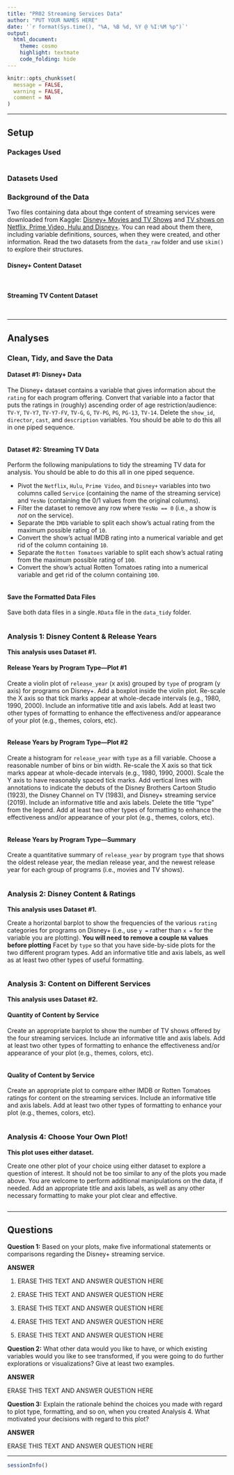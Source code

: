 ```yaml
---
title: "PR02 Streaming Services Data"
author: "PUT YOUR NAMES HERE"
date: '`r format(Sys.time(), "%A, %B %d, %Y @ %I:%M %p")`'
output: 
  html_document: 
    theme: cosmo
    highlight: textmate
    code_folding: hide
---
```


```r
knitr::opts_chunk$set(
  message = FALSE,
  warning = FALSE,
  comment = NA
)
```
***

## Setup

### Packages Used

```r

```

### Datasets Used

### Background of the Data

Two files containing data about thge content of streaming services were downloaded from Kaggle:  [Disney+ Movies and TV Shows](https://www.kaggle.com/datasets/shivamb/disney-movies-and-tv-shows) and [TV shows on Netflix, Prime Video, Hulu and Disney+](https://www.kaggle.com/datasets/ruchi798/tv-shows-on-netflix-prime-video-hulu-and-disney). You can read about them there, including variable definitions, sources, when they were created, and other information. Read the two datasets from the `data_raw` folder and use `skim()` to explore their structures.

#### Disney+ Content Dataset

```r

```

```r

```

#### Streaming TV Content Dataset

```r

```

```r

```

***

## Analyses

### Clean, Tidy, and Save the Data

#### Dataset #1: Disney+ Data

The Disney+ dataset contains a variable that gives information about the `rating` for each program offering. Convert that variable into a factor that puts the ratings in (roughly) ascending order of age restriction/audience: `TV-Y`, `TV-Y7`, `TV-Y7-FV`, `TV-G`, `G`, `TV-PG`, `PG`, `PG-13`, `TV-14`. Delete the `show_id`, `director`, `cast`, and `description` variables. You should be able to do this all in one piped sequence.

```r

```

#### Dataset #2: Streaming TV Data

Perform the following manipulations to tidy the streaming TV data for analysis. You should be able to do this all in one piped sequence.

* Pivot the `Netflix`, `Hulu`, `Prime Video`, and `Disney+` variables into two columns called `Service` (containing the name of the streaming service) and `YesNo` (containing the 0/1 values from the original columns).
* Filter the dataset to remove any row where `YesNo == 0` (i.e., a show is *not* on the service).
* Separate the `IMDb` variable to split each show's actual rating from the maximum possible rating of `10`. 
* Convert the show's actual IMDB rating into a numerical variable and get rid of the column containing `10`.
* Separate the `Rotten Tomatoes` variable to split each show's actual rating from the maximum possible rating of `100`. 
* Convert the show's actual Rotten Tomatoes rating into a numerical variable and get rid of the column containing `100`.

```r

```

#### Save the Formatted Data Files

Save both data files in a single`.RData` file in the `data_tidy` folder.

```r

```

### Analysis 1: Disney Content & Release Years

**This analysis uses Dataset #1.**

#### Release Years by Program Type---Plot #1

Create a violin plot of `release_year` (x axis) grouped by `type` of program (y axis) for programs on Disney+. Add a boxplot inside the violin plot. Re-scale the X axis so that tick marks appear at whole-decade intervals (e.g., 1980, 1990, 2000). Include an informative title and axis labels. Add at least two other types of formatting to enhance the effectiveness and/or appearance of your plot (e.g., themes, colors, etc).

```r

```

#### Release Years by Program Type---Plot #2

Create a histogram for `release_year` with `type` as a fill variable. Choose a reasonable number of bins or bin width. Re-scale the X axis so that tick marks appear at whole-decade intervals (e.g., 1980, 1990, 2000). Scale the Y axis to have reasonably spaced tick marks. Add vertical lines with annotations to indicate the debuts of the Disney Brothers Cartoon Studio (1923), the Disney Channel on TV (1983), and Disney+ streaming service (2019). Include an informative title and axis labels. Delete the title "type" from the legend. Add at least two other types of formatting to enhance the effectiveness and/or appearance of your plot (e.g., themes, colors, etc).

```r

```

#### Release Years by Program Type---Summary

Create a quantitative summary of `release_year` by program `type` that shows the oldest release year, the median release year, and the newest release year for each group of programs (i.e., movies and TV shows).

```r

```

### Analysis 2: Disney Content & Ratings

**This analysis uses Dataset #1.**

Create a horizontal barplot to show the frequencies of the various `rating` categories for programs on Disney+ (i.e., use `y =` rather than `x =` for the variable you are plotting). **You will need to remove a couple `NA` values before plotting** Facet by `type` so that you have side-by-side plots for the two different program types. Add an informative title and axis labels, as well as at least two other types of useful formatting. 

```r

```

### Analysis 3: Content on Different Services

**This analysis uses Dataset #2.**

#### Quantity of Content by Service

Create an appropriate barplot to show the number of TV shows offered by the four streaming services. Include an informative title and axis labels. Add at least two other types of formatting to enhance the effectiveness and/or appearance of your plot (e.g., themes, colors, etc).

```r

```

#### Quality of Content by Service

Create an appropriate plot to compare either IMDB or Rotten Tomatoes ratings for content on the streaming services. Include an informative title and axis labels. Add at least two other types of formatting to enhance your plot (e.g., themes, colors, etc).

```r

```

### Analysis 4: Choose Your Own Plot!

**This plot uses either dataset.**

Create one other plot of your choice using either dataset to explore a question of interest. It should not be too similar to any of the plots you made above. You are welcome to perform additional manipulations on the data, if needed. Add an appropriate title and axis labels, as well as any other necessary formatting to make your plot clear and effective.

```r

```

***

## Questions

**Question 1:** Based on your plots, make five informational statements or comparisons regarding the Disney+ streaming service.

**ANSWER**

1) ERASE THIS TEXT AND ANSWER QUESTION HERE

2) ERASE THIS TEXT AND ANSWER QUESTION HERE

3) ERASE THIS TEXT AND ANSWER QUESTION HERE

4) ERASE THIS TEXT AND ANSWER QUESTION HERE

5) ERASE THIS TEXT AND ANSWER QUESTION HERE

**Question 2:** What other data would you like to have, or which existing variables would you like to see transformed, if you were going to do further explorations or visualizations? Give at least two examples.

**ANSWER**

ERASE THIS TEXT AND ANSWER QUESTION HERE

**Question 3:** Explain the rationale behind the choices you made with regard to plot type, formatting, and so on, when you created Analysis 4. What motivated your decisions with regard to this plot? 

**ANSWER**

ERASE THIS TEXT AND ANSWER QUESTION HERE

***
```r
sessionInfo()
```

